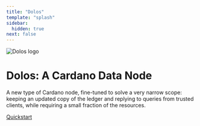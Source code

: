 ```yaml
---
title: "Dolos"
template: "splash"
sidebar:
  hidden: true
next: false
---
```


<div className="py-10 md:p-20">
  <div className="mb-5 text-center">
    <div className="flex justify-center">
      <img src="/assets/dolos/logo.png" alt="Dolos logo" className="mb-4" />
    </div>
    <h1 className="flex flex-col flex-wrap font-bold text-4xl md:text-5xl lg:text-6xl dark:text-gray-200">
      Dolos: A Cardano Data Node
    </h1>
  </div>

  <div className="mb-8 max-w-3xl text-center mx-auto!">
    <p className="md:text-lg text-gray-600 dark:text-gray-400">
      A new type of Cardano node, fine-tuned to solve a very narrow scope: keeping an updated copy of the ledger and replying to queries from trusted clients, while requiring a small fraction of the resources.
    </p>
  </div>

  <div className="flex justify-center">
    <a
      className="bg-gradient-to-tl from-emerald-600 to-cyan-600 border border-transparent text-white text-sm rounded-md focus:outline-none focus:ring-2 focus:ring-blue-600 focus:ring-offset-2 focus:ring-offset-white py-3 px-4 dark:focus:ring-offset-gray-800"
      href="./quickstart"
    >
      Quickstart
    </a>
  </div>
</div>
